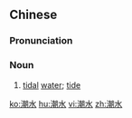 ==Chinese==
{{zh-forms}}

===Pronunciation===
{{zh-pron
|m=cháoshuǐ
|c=ciu4 seoi2
|h=pfs=chhèu-súi
|cat=n
}}

===Noun===
{{zh-noun}}

# [[tidal]] [[water]]; [[tide]]

[[ko:潮水]]
[[hu:潮水]]
[[vi:潮水]]
[[zh:潮水]]